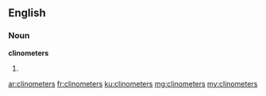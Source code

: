 ==English==

===Noun===
'''clinometers'''

# {{plural of|clinometer}}

[[ar:clinometers]]
[[fr:clinometers]]
[[ku:clinometers]]
[[mg:clinometers]]
[[my:clinometers]]